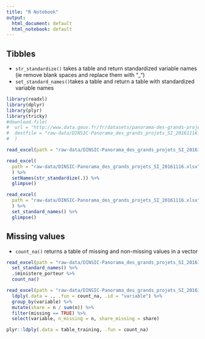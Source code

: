 ```yaml
---
title: "R Notebook"
output:
  html_document: default
  html_notebook: default
---
```


## Tibbles

- `str_standardize()` takes a table and return standardized variable names (ie remove blank spaces and replace them with "_")
- `set_standard_names()`takes a table and return a table with standardized variable names

```r
library(readxl)
library(dplyr)
library(plyr)
library(tricky)
#download.file(
#  url = "http://www.data.gouv.fr/fr/datasets/panorama-des-grands-projets-si-de-letat-1/", 
#  destfile = "raw-data/DINSIC-Panorama_des_grands_projets_SI_20161116.xlsx"
#  )

read_excel(path = "raw-data/DINSIC-Panorama_des_grands_projets_SI_20161116.xlsx") %>%   glimpse()
```

```r
read_excel(
  path = "raw-data/DINSIC-Panorama_des_grands_projets_SI_20161116.xlsx"
  ) %>% 
  setNames(str_standardize(.)) %>%
  glimpse()
```


```r
read_excel(
  path = "raw-data/DINSIC-Panorama_des_grands_projets_SI_20161116.xlsx"
  ) %>% 
  set_standard_names() %>%
  glimpse()
```

## Missing values

* `count_na()` returns a table of missing and non-missing values in a vector

```r
read_excel(path = "raw-data/DINSIC-Panorama_des_grands_projets_SI_20161116.xlsx") %>% 
  set_standard_names() %>% 
  .$ministere_porteur %>% 
  count_na()
```

```r
read_excel(path = "raw-data/DINSIC-Panorama_des_grands_projets_SI_20161116.xlsx") %>% 
  ldply(.data = ., .fun = count_na, .id = "variable") %>% 
  group_by(variable) %>% 
  mutate(share = n / sum(n)) %>% 
  filter(missing == TRUE) %>% 
  select(variable, n_missing = n, share_missing = share)
```

```r
plyr::ldply(.data = table_training, .fun = count_na)

```

